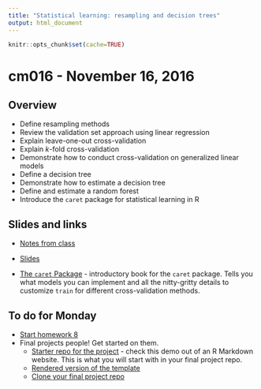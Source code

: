 ```yaml
---
title: "Statistical learning: resampling and decision trees"
output: html_document
---
```


```r
knitr::opts_chunk$set(cache=TRUE)
```

# cm016 - November 16, 2016

## Overview

* Define resampling methods
* Review the validation set approach using linear regression
* Explain leave-one-out cross-validation
* Explain $k$-fold cross-validation
* Demonstrate how to conduct cross-validation on generalized linear models
* Define a decision tree
* Demonstrate how to estimate a decision tree
* Define and estimate a random forest
* Introduce the `caret` package for statistical learning in R

## Slides and links

* [Notes from class](stat_learning02.html)
* [Slides](extras/cm016_slides.html)

* [The `caret` Package](https://topepo.github.io/caret/) - introductory book for the `caret` package. Tells you what models you can implement and all the nitty-gritty details to customize `train` for different cross-validation methods.

## To do for Monday

* [Start homework 8](hw08-statistical_learning.html)
* Final projects people! Get started on them.
    * [Starter repo for the project](https://github.com/uc-cfss/fp-template) - check this demo out of an R Markdown website. This is what you will start with in your final project repo.
    * [Rendered version of the template](https://uc-cfss.github.io/fp-template/)
    * [Clone your final project repo](https://classroom.github.com/assignment-invitations/9ebfcbb562ac99780788dd2ca9101986)

